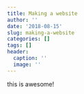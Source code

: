```yaml
---
title: Making a website
author: ''
date: '2018-08-15'
slug: making-a-website
categories: []
tags: []
header:
  caption: ''
  image: ''
---
```


this is awesome!

